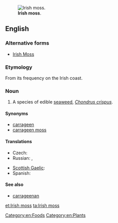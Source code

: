 [[Image:Haeckel Florideae Chondrus crispus.png|thumb|'''Irish moss'''.]]
==English==

===Alternative forms===
* [[Irish Moss]]

===Etymology===

From its frequency on the Irish coast.

===Noun===
{{en-noun|sg=[[Irish]] [[moss]]|-}}
{{wikipedia}}

# A species of edible [[seaweed]], ''[[Chondrus crispus]]''.
====Synonyms====
* [[carrageen]]
* [[carrageen moss]]

====Translations====
{{trans-top|seaweed}}
* Czech: {{t-|cs|irský mech|m}}
* Russian: {{t-|ru|ирландский мох|m|tr=irlándskij mox}}, {{t-|ru|жемчужный мох|m|tr=žemčúžnyj mox}}
{{trans-mid}}
* [[Scottish Gaelic]]: {{t-|gd|cairgein|m}}
* Spanish: {{t-|es|musgo de Irlanda|m}}
{{trans-bottom}}

====See also====
* [[carrageenan]]

[[Category:en:Foods]]
[[Category:en:Plants]]

[[et:Irish moss]]
[[ta:Irish moss]]